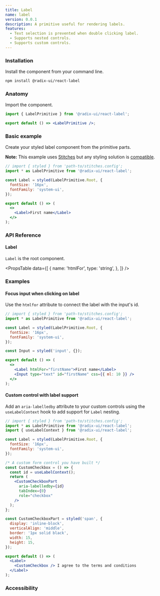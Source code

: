 ```yaml
---
title: Label
name: label
version: 0.0.1
description: A primitive useful for rendering labels.
features:
  - Text selection is prevented when double clicking label.
  - Supports nested controls.
  - Supports custom controls.
---
```


### Installation

Install the component from your command line.

```bash
npm install @radix-ui/react-label
```

### Anatomy

Import the component.

```jsx
import { LabelPrimitive } from '@radix-ui/react-label';

export default () => <LabelPrimitive />;
```

### Basic example

Create your styled label component from the primitive parts.

**Note:** This example uses [Stitches](https://stitches.dev) but any styling solution is [compatible](../overview/styling).

```jsx live manual
// import { styled } from 'path-to/stitches.config';
import * as LabelPrimitive from '@radix-ui/react-label';

const Label = styled(LabelPrimitive.Root, {
  fontSize: '16px',
  fontFamily: 'system-ui',
});

export default () => (
  <>
    <Label>First name</Label>
  </>
);
```

### API Reference

#### Label

`Label` is the root component.

<PropsTable
  data={[
    {
      name: 'htmlFor',
      type: 'string',
    },
  ]}
/>

### Examples

#### Focus input when clicking on label

Use the `htmlfor` attribute to connect the label with the input's id.

```jsx live manual compact
// import { styled } from 'path-to/stitches.config';
import * as LabelPrimitive from '@radix-ui/react-label';

const Label = styled(LabelPrimitive.Root, {
  fontSize: '16px',
  fontFamily: 'system-ui',
});

const Input = styled('input', {});

export default () => (
  <>
    <Label htmlFor="firstName">First name</Label>
    <Input type="text" id="firstName" css={{ ml: 10 }} />
  </>
);
```

#### Custom control with label support

Add an `aria-labelledby` attribute to your custom controls using the `useLabelContext` hook to add support for `Label` nesting.

```jsx live manual compact
// import { styled } from 'path-to/stitches.config';
import * as LabelPrimitive from '@radix-ui/react-label';
import { useLabelContext } from '@radix-ui/react-label';

const Label = styled(LabelPrimitive.Root, {
  fontSize: '16px',
  fontFamily: 'system-ui',
});

/* A custom form control you have built */
const CustomCheckbox = () => {
  const id = useLabelContext();
  return (
    <CustomCheckboxPart
      aria-labelledby={id}
      tabIndex={0}
      role="checkbox"
    />
  );
};

const CustomCheckboxPart = styled('span', {
  display: 'inline-block',
  verticalAlign: 'middle',
  border: '1px solid black',
  width: 15,
  height: 15,
});

export default () => (
  <Label>
    <CustomCheckbox /> I agree to the terms and conditions
  </Label>
);
```

### Accessibility
